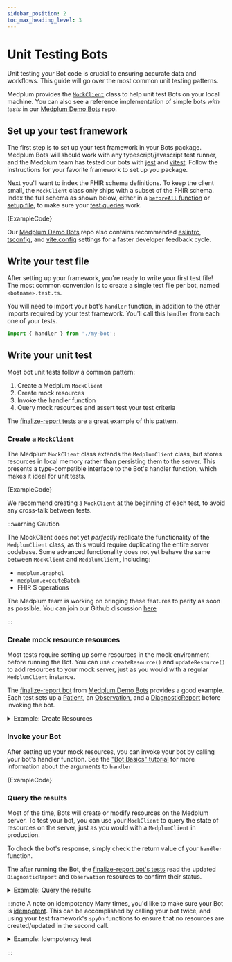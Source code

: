 ```yaml
---
sidebar_position: 2
toc_max_heading_level: 3
---
```



# Unit Testing Bots

Unit testing your Bot code is crucial to ensuring accurate data and workflows. This guide will go over the most common unit testing patterns.

Medplum provides the [`MockClient`](https://github.com/medplum/medplum/blob/main/packages/mock/src/client.ts#L68) class to help unit test Bots on your local machine. You can also see a reference implementation of simple bots _with tests_ in our [Medplum Demo Bots](https://github.com/medplum/medplum-demo-bots) repo.

## Set up your test framework

The first step is to set up your test framework in your Bots package. Medplum Bots will should work with any typescript/javascript test runner, and the Medplum team has tested our bots with [jest](https://jestjs.io/) and [vitest](https://vitest.dev/). Follow the instructions for your favorite framework to set up you package.

Next you'll want to index the FHIR schema definitions. To keep the client small, the `MockClient` class only ships with a subset of the FHIR schema. Index the full schema as shown below, either in a [`beforeAll` function](https://vitest.dev/api/#beforeall) or [setup file](https://vitest.dev/config/#setupfiles), to make sure your [test queries](##query-the-results) work.

<MedplumCodeBlock language="ts" selectBlocks="index-schema">
  {ExampleCode}
</MedplumCodeBlock>

Our [Medplum Demo Bots](https://github.com/medplum/medplum-demo-bots) repo also contains recommended [eslintrc](https://github.com/medplum/medplum-demo-bots/blob/main/.eslintrc.json), [tsconfig](https://github.com/medplum/medplum-demo-bots/blob/main/tsconfig.json), and [vite.config](https://github.com/medplum/medplum-demo-bots/blob/main/vite.config.ts) settings for a faster developer feedback cycle.

## Write your test file

After setting up your framework, you're ready to write your first test file! The most common convention is to create a single test file per bot, named `<botname>.test.ts`.

You will need to import your bot's `handler` function, in addition to the other imports required by your test framework. You'll call this `handler` from each one of your tests.

```typescript
import { handler } from './my-bot';
```

## Write your unit test

Most bot unit tests follow a common pattern:

1. Create a Medplum `MockClient`
2. Create mock resources
3. Invoke the handler function
4. Query mock resources and assert test your test criteria

The [finalize-report tests](https://github.com/medplum/medplum-demo-bots/blob/main/src/examples/finalize-report.ts) are a great example of this pattern.

### Create a `MockClient`

The Medplum `MockClient` class extends the `MedplumClient` class, but stores resources in local memory rather than persisting them to the server. This presents a type-compatible interface to the Bot's handler function, which makes it ideal for unit tests.

<MedplumCodeBlock language="ts" selectBlocks="create-client">
  {ExampleCode}
</MedplumCodeBlock>

We recommend creating a `MockClient` at the beginning of each test, to avoid any cross-talk between tests.

:::warning Caution

The MockClient does not yet _perfectly_ replicate the functionality of the `MedplumClient` class, as this would require duplicating the entire server codebase. Some advanced functionality does not yet behave the same between `MockClient` and `MedplumClient`, including:

- `medplum.graphql`
- `medplum.executeBatch`
- FHIR $ operations

The Medplum team is working on bringing these features to parity as soon as possible. You can join our Github discussion [here](https://github.com/medplum/medplum/discussions/1218)

:::

### Create mock resource resources

Most tests require setting up some resources in the mock environment before running the Bot. You can use `createResource()` and `updateResource()` to add resources to your mock server, just as you would with a regular `MedplumClient` instance.

The [finalize-report bot](https://github.com/medplum/medplum-demo-bots/blob/main/src/examples/finalize-reports.test.ts) from [Medplum Demo Bots](https://github.com/medplum/medplum-demo-bots/) provides a good example. Each test sets up a [Patient](/docs/api/fhir/resources/patient), an [Observation](/docs/api/fhir/resources/observation), and a [DiagnosticReport](/docs/api/fhir/resources/diagnosticreport) before invoking the bot.

<details>
  <summary>Example: Create Resources</summary>
  <MedplumCodeBlock language="ts" selectBlocks="create-resources">
    {ExampleCode}
  </MedplumCodeBlock>
</details>

### Invoke your Bot

After setting up your mock resources, you can invoke your bot by calling your bot's handler function. See the ["Bot Basics" tutorial](/docs/bots/bot-basics#editing-a-bot) for more information about the arguments to `handler`

<MedplumCodeBlock language="ts" selectBlocks="invoke-bot">
  {ExampleCode}
</MedplumCodeBlock>

### Query the results

Most of the time, Bots will create or modify resources on the Medplum server. To test your bot, you can use your `MockClient` to query the state of resources on the server, just as you would with a `MedplumClient` in production.

To check the bot's response, simply check the return value of your `handler` function.

The after running the Bot, the [finalize-report bot's tests](https://github.com/medplum/medplum-demo-bots/blob/main/src/examples/finalize-reports.test.ts) read the updated `DiagnosticReport` and `Observation` resources to confirm their status.

<details>
  <summary>Example: Query the results</summary>
  <MedplumCodeBlock language="ts" selectBlocks="query-results">
    {ExampleCode}
  </MedplumCodeBlock>
</details>

:::note A note on idempotency
Many times, you'd like to make sure your Bot is [idempotent](https://en.wikipedia.org/wiki/Idempotence#Computer_science_meaning). This can be accomplished by calling your bot twice, and using your test framework's `spyOn` functions to ensure that no resources are created/updated in the second call.

<details>
  <summary>Example: Idempotency test</summary>
  <MedplumCodeBlock language="ts" selectBlocks="test-idempotent">
    {ExampleCode}
  </MedplumCodeBlock>
</details>

:::

